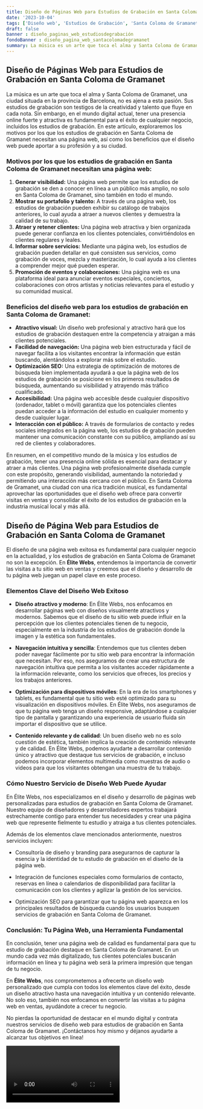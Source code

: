 ```yaml
---
title: Diseño de Páginas Web para Estudios de Grabación en Santa Coloma de Gramanet
date: '2023-10-04'
tags: ['Diseño web', 'Estudios de Grabación', 'Santa Coloma de Gramanet']
draft: false
banner : diseño_paginas_web_estudiosdegrabación
fondoBanner : diseño_pagina_web_santacolomadegramanet
summary: La música es un arte que toca el alma y Santa Coloma de Gramanet, una ciudad situada en la provincia de Barcelona, no es ajena a esta pasión. Sus estudios de grabación son testigos de la creatividad y talento que fluye en cada nota. Sin embargo, en el mundo digital actual, tener una presencia online fuerte y atractiva es fundamental para el éxito de cualquier negocio, incluidos los estudios de grabación. En este artículo, exploraremos los motivos por los que los estudios de grabación en Santa Coloma de Gramanet necesitan una página web, así como los beneficios que el diseño web puede aportar a su profesión y a su ciudad.
---
```


## **Diseño de Páginas Web para Estudios de Grabación en Santa Coloma de Gramanet**

La música es un arte que toca el alma y Santa Coloma de Gramanet, una ciudad situada en la provincia de Barcelona, no es ajena a esta pasión. Sus estudios de grabación son testigos de la creatividad y talento que fluye en cada nota. Sin embargo, en el mundo digital actual, tener una presencia online fuerte y atractiva es fundamental para el éxito de cualquier negocio, incluidos los estudios de grabación. En este artículo, exploraremos los motivos por los que los estudios de grabación en Santa Coloma de Gramanet necesitan una página web, así como los beneficios que el diseño web puede aportar a su profesión y a su ciudad.

### Motivos por los que los estudios de grabación en Santa Coloma de Gramanet necesitan una página web:
1. **Generar visibilidad:** Una página web permite que los estudios de grabación se den a conocer en línea a un público más amplio, no solo en Santa Coloma de Gramanet, sino también en todo el mundo.
2. **Mostrar su portafolio y talento:** A través de una página web, los estudios de grabación pueden exhibir su catálogo de trabajos anteriores, lo cual ayuda a atraer a nuevos clientes y demuestra la calidad de su trabajo.
3. **Atraer y retener clientes:** Una página web atractiva y bien organizada puede generar confianza en los clientes potenciales, convirtiéndolos en clientes regulares y leales.
4. **Informar sobre servicios:** Mediante una página web, los estudios de grabación pueden detallar en qué consisten sus servicios, como grabación de voces, mezcla y masterización, lo cual ayuda a los clientes a comprender mejor qué pueden esperar.
5. **Promoción de eventos y colaboraciones:** Una página web es una plataforma ideal para anunciar eventos especiales, conciertos, colaboraciones con otros artistas y noticias relevantes para el estudio y su comunidad musical.

### Beneficios del diseño web para los estudios de grabación en Santa Coloma de Gramanet:

- **Atractivo visual:** Un diseño web profesional y atractivo hará que los estudios de grabación destaquen entre la competencia y atraigan a más clientes potenciales.
- **Facilidad de navegación:** Una página web bien estructurada y fácil de navegar facilita a los visitantes encontrar la información que están buscando, alentándolos a explorar más sobre el estudio.
- **Optimización SEO:** Una estrategia de optimización de motores de búsqueda bien implementada ayudará a que la página web de los estudios de grabación se posicione en los primeros resultados de búsqueda, aumentando su visibilidad y atrayendo más tráfico cualificado.
- **Accesibilidad:** Una página web accesible desde cualquier dispositivo (ordenador, tablet o móvil) garantiza que los potenciales clientes puedan acceder a la información del estudio en cualquier momento y desde cualquier lugar.
- **Interacción con el público:** A través de formularios de contacto y redes sociales integrados en la página web, los estudios de grabación pueden mantener una comunicación constante con su público, ampliando así su red de clientes y colaboradores.

En resumen, en el competitivo mundo de la música y los estudios de grabación, tener una presencia online sólida es esencial para destacar y atraer a más clientes. Una página web profesionalmente diseñada cumple con este propósito, generando visibilidad, aumentando la notoriedad y permitiendo una interacción más cercana con el público. En Santa Coloma de Gramanet, una ciudad con una rica tradición musical, es fundamental aprovechar las oportunidades que el diseño web ofrece para convertir visitas en ventas y consolidar el éxito de los estudios de grabación en la industria musical local y más allá.

<GifSeo />

<Cta />

##  Diseño de Página Web para Estudios de Grabación en Santa Coloma de Gramanet

El diseño de una página web exitosa es fundamental para cualquier negocio en la actualidad, y los estudios de grabación en Santa Coloma de Gramanet no son la excepción. En **Élite Webs**, entendemos la importancia de convertir las visitas a tu sitio web en ventas y creemos que el diseño y desarrollo de tu página web juegan un papel clave en este proceso.

### Elementos Clave del Diseño Web Exitoso

- **Diseño atractivo y moderno**: En Élite Webs, nos enfocamos en desarrollar páginas web con diseños visualmente atractivos y modernos. Sabemos que el diseño de tu sitio web puede influir en la percepción que los clientes potenciales tienen de tu negocio, especialmente en la industria de los estudios de grabación donde la imagen y la estética son fundamentales.

- **Navegación intuitiva y sencilla**: Entendemos que tus clientes deben poder navegar fácilmente por tu sitio web para encontrar la información que necesitan. Por eso, nos aseguramos de crear una estructura de navegación intuitiva que permita a los visitantes acceder rápidamente a la información relevante, como los servicios que ofreces, los precios y los trabajos anteriores.

- **Optimización para dispositivos móviles**: En la era de los smartphones y tablets, es fundamental que tu sitio web esté optimizado para su visualización en dispositivos móviles. En Élite Webs, nos aseguramos de que tu página web tenga un diseño responsive, adaptándose a cualquier tipo de pantalla y garantizando una experiencia de usuario fluida sin importar el dispositivo que se utilice.

- **Contenido relevante y de calidad**: Un buen diseño web no es solo cuestión de estética, también implica la creación de contenido relevante y de calidad. En Élite Webs, podemos ayudarte a desarrollar contenido único y atractivo que destaque tus servicios de grabación, e incluso podemos incorporar elementos multimedia como muestras de audio o videos para que los visitantes obtengan una muestra de tu trabajo.

### Cómo Nuestro Servicio de Diseño Web Puede Ayudar

En Élite Webs, nos especializamos en el diseño y desarrollo de páginas web personalizadas para estudios de grabación en Santa Coloma de Gramanet. Nuestro equipo de diseñadores y desarrolladores expertos trabajará estrechamente contigo para entender tus necesidades y crear una página web que represente fielmente tu estudio y atraiga a tus clientes potenciales.

Además de los elementos clave mencionados anteriormente, nuestros servicios incluyen:

- Consultoría de diseño y branding para asegurarnos de capturar la esencia y la identidad de tu estudio de grabación en el diseño de la página web.

- Integración de funciones especiales como formularios de contacto, reservas en línea o calendarios de disponibilidad para facilitar la comunicación con los clientes y agilizar la gestión de los servicios.

- Optimización SEO para garantizar que tu página web aparezca en los principales resultados de búsqueda cuando los usuarios busquen servicios de grabación en Santa Coloma de Gramanet.

### Conclusión: Tu Página Web, una Herramienta Fundamental

En conclusión, tener una página web de calidad es fundamental para que tu estudio de grabación destaque en Santa Coloma de Gramanet. En un mundo cada vez más digitalizado, tus clientes potenciales buscarán información en línea y tu página web será la primera impresión que tengan de tu negocio.

En **Élite Webs**, nos comprometemos a ofrecerte un diseño web personalizado que cumpla con todos los elementos clave del éxito, desde un diseño atractivo hasta una navegación intuitiva y un contenido relevante. No solo eso, también nos enfocamos en convertir las visitas a tu página web en ventas, ayudándote a crecer tu negocio.

No pierdas la oportunidad de destacar en el mundo digital y contrata nuestros servicios de diseño web para estudios de grabación en Santa Coloma de Gramanet. ¡Contáctanos hoy mismo y déjanos ayudarte a alcanzar tus objetivos en línea!

<Video />

<CtaBot job='Estudios de Grabación' city='Santa Coloma de Gramanet'/>

<Gmaps query='Santa Coloma de Gramanet+españa+maps' />